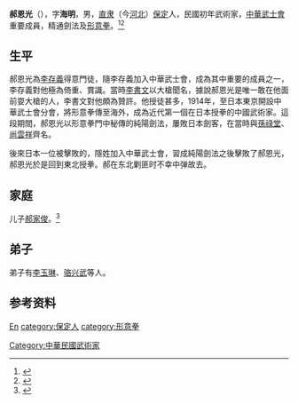 '''郝恩光'''（{{bd|1871年||1923年|}}），字'''海明'''，男，[[直隶|直隶]]（今[[河北|河北]]）[[保定|保定]]人，民國初年武術家，[[中華武士會|中華武士會]]重要成員，精通劍法及[[形意拳|形意拳]]。<ref>{{Cite book|title=中国武术大辞典|author=中国武术大辞典编辑委员会编著; 马贤达主编; 马明达, 习云太, 康戈武副主编|publisher=人民体育出版社|year=1990|isbn=|location=北京|pages=}}</ref><ref>{{Cite web|title=任邱郝恩光|work=形意拳研究|url=http://blog.sina.com.cn/s/blog_742f55af01012k2t.html|accessdate=2019-08-22|work=新浪博客|archive-date=2019-08-22|archive-url=https://web.archive.org/web/20190822104320/http://blog.sina.com.cn/s/blog_742f55af01012k2t.html|dead-url=no}}</ref>

== 生平 ==
郝恩光為[[李存義_(清朝)|李存義]]得意門徒，隨李存義加入中華武士會，成為其中重要的成員之一，李存義對他極為倚重、賞識。當時[[李書文|李書文]]以大槍聞名，據說郝恩光是唯一敢在他面前耍大槍的人，李書文對他頗為贊許。他授徒甚多，1914年，至日本東京開設中華武士會分會，將形意拳傳至海外，成為近代第一個在日本授拳的中國武術家。這段期間，郝恩光以形意拳門中秘傳的純陽劍法，屢敗日本劍客，在當時與[[孫祿堂|孫祿堂]]、[[尚雲祥|尚雲祥]]齊名。

後來日本一位被擊敗的{{who|劍客|date=2017-07-11}}，隱姓加入中華武士會，習成純陽劍法之後擊敗了郝恩光，郝恩光於是回到東北授拳。郝在东北剿匪时不幸中弹故去。

== 家庭 ==
儿子[[郝家俊|郝家俊]]。<ref>{{Cite book|title=中国太极拳辞典|author=余功保编著|publisher=人民体育出版社|year=2006|isbn=|location=北京|pages=}}</ref>

== 弟子 ==
弟子有[[李玉琳|李玉琳]]、[[骆兴武|骆兴武]]等人。

== 参考资料 ==
{{reflist}}

{{Authority control}}
{{DEFAULTSORT:Hao郝}}
[[category:郝姓|En]]
[[category:保定人|category:保定人]]
[[Category:中華民國武術家|Category:中華民國武術家]]
[[category:形意拳|category:形意拳]]